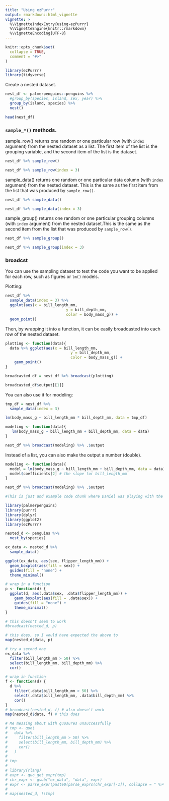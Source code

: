 ```yaml
---
title: "Using ezPurrr"
output: rmarkdown::html_vignette
vignette: >
  %\VignetteIndexEntry{using-ezPurrr}
  %\VignetteEngine{knitr::rmarkdown}
  %\VignetteEncoding{UTF-8}
---
```


```r
knitr::opts_chunk$set(
  collapse = TRUE,
  comment = "#>"
)
```

```r
library(ezPurrr)
library(tidyverse)
```


Create a nested dataset. 
```r
nest_df <- palmerpenguins::penguins %>%
  #group_by(species, island, sex, year) %>%
  group_by(island, species) %>%
  nest()

head(nest_df)
```

### `sample_*()` methods.

sample_row() returns one random or one particular row (with `index` argument) from the nested dataset as a list. The first item of the list is the grouping variable, and the second item of the list is the dataset.
```r
nest_df %>% sample_row()

nest_df %>% sample_row(index = 3)
```

sample_data() returns one random or one particular data column (with `index` argument) from the nested dataset. This is the same as the first item from the list that was produced by `sample_row()`.
```r
nest_df %>% sample_data()

nest_df %>% sample_data(index = 3)
```

sample_group() returns one random or one particular grouping columns (with `index` argument) from the nested dataset.This is the same as the second item from the list that was produced by `sample_row()`.
```r
nest_df %>% sample_group()

nest_df %>% sample_group(index = 3)
```

### broadcst

You can use the sampling dataset to test the code you want to be applied for each row, such as figures or `lm()` models.

Plotting:
```r
nest_df %>% 
  sample_data(index = 3) %>% 
  ggplot(aes(x = bill_length_mm,
                           y = bill_depth_mm,
                           color = body_mass_g)) +
  geom_point()
```

Then, by wrapping it into a function, it can be easily broadcasted into each row of the nested dataset. 

```r
plotting <- function(data){
  data %>% ggplot(aes(x = bill_length_mm,
                             y = bill_depth_mm,
                             color = body_mass_g)) +
    geom_point()
}

broadcasted_df = nest_df %>% broadcast(plotting)

broadcasted_df$output[[1]]

```

You can also use it for modeling:
```r
tmp_df = nest_df %>% 
  sample_data(index = 3)

lm(body_mass_g ~ bill_length_mm * bill_depth_mm, data = tmp_df)

modeling <- function(data){
   lm(body_mass_g ~ bill_length_mm + bill_depth_mm, data = data)
}

nest_df %>% broadcast(modeling) %>% .$output

```

Instead of a list, you can also make the output a number (double).
```r

modeling <- function(data){
  model = lm(body_mass_g ~ bill_length_mm + bill_depth_mm, data = data)
  model$coefficients[2] # the slope for bill_length_mm
}

nest_df %>% broadcast(modeling) %>% .$output
```






```r
#This is just and example code chunk where Daniel was playing with the package.

library(palmerpenguins)
library(purrr)
library(dplyr)
library(ggplot2)
library(ezPurrr)

nested_d <- penguins %>% 
  nest_by(species) 

ex_data <- nested_d %>% 
  sample_data()

ggplot(ex_data, aes(sex, flipper_length_mm)) +
  geom_boxplot(aes(fill = sex)) +
  guides(fill = "none") +
  theme_minimal()

# wrap in a function
p <- function(d) {
  ggplot(d, aes(.data$sex, .data$flipper_length_mm)) +
    geom_boxplot(aes(fill = .data$sex)) +
    guides(fill = "none") +
    theme_minimal()
}

# this doesn't seem to work
#broadcast(nested_d, p)

# this does, so I would have expected the above to
map(nested_d$data, p)

# try a second one
ex_data %>% 
  filter(bill_length_mm > 50) %>% 
  select(bill_length_mm, bill_depth_mm) %>% 
  cor() 

# wrap in function
f <- function(d) {
  d %>% 
    filter(.data$bill_length_mm > 50) %>% 
    select(.data$bill_length_mm, .data$bill_depth_mm) %>% 
    cor() 
}
# broadcast(nested_d, f) # also doesn't work
map(nested_d$data, f) # this does

# Me messing about with quosures unsuccessfully 
# tmp <- quo(
#   data %>% 
#     filter(bill_length_mm > 50) %>% 
#     select(bill_length_mm, bill_depth_mm) %>% 
#     cor()
#   )
# 
# tmp
# 
# library(rlang)
# expr <- quo_get_expr(tmp)
# chr_expr <- gsub("ex_data", "data", expr)
# expr <- parse_expr(paste0(parse_exprs(chr_expr[-1]), collapse = " %>% "))
# 
# map(nested_d, !!tmp)
```

